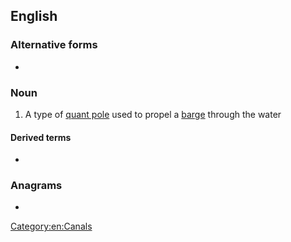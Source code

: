 {{also|bargepole}}
==English==

===Alternative forms===
* {{l|en|bargepole}}

===Noun===
{{en-noun}}

# A type of [[quant pole]] used to propel a [[barge#Noun|barge]] through the water

====Derived terms====
* {{l|en|touch with a barge pole}}

===Anagrams===
* {{anagrams|en|gropeable|porbeagle}}

[[Category:en:Canals]]